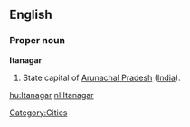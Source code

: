 ==English==

===Proper noun===
'''Itanagar'''
{{wikipedia}}
#State capital of [[Arunachal Pradesh]] ([[India]]).
[[Category:Cities]]
[[hu:Itanagar]]
[[nl:Itanagar]]
